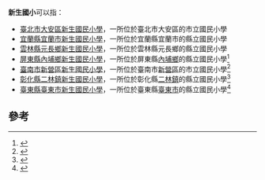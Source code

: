 '''新生國小'''可以指：
*[[臺北市大安區新生國民小學|臺北市大安區新生國民小學]]，一所位於臺北市大安區的市立國民小學
*[[宜蘭縣宜蘭市新生國民小學|宜蘭縣宜蘭市新生國民小學]]，一所位於宜蘭縣宜蘭市的縣立國民小學
*[[雲林縣元長鄉新生國民小學|雲林縣元長鄉新生國民小學]]，一所位於雲林縣元長鄉的縣立國民小學
*[[屏東縣內埔鄉新生國民小學|屏東縣內埔鄉新生國民小學]]，一所位於屏東縣[[內埔鄉|內埔鄉]]的縣立國民小學<ref>{{Cite web|url=http://163.24.115.10/default_page.asp|title=屏東縣新生國民小學|accessdate=2017-03-24|work=163.24.115.10|language=zh-TW|archive-date=2020-06-24|archive-url=https://web.archive.org/web/20200624044342/http://163.24.115.10/default_page.asp|dead-url=no}}</ref>
*[[臺南市新營區新生國民小學|臺南市新營區新生國民小學]]，一所位於臺南市[[新營區|新營區]]的市立國民小學<ref>{{Cite web|url=http://www.sisps.tn.edu.tw/|title=臺南市立新生國小 - 歡迎光臨|accessdate=2017-03-24|last=XOOPS|work=www.sisps.tn.edu.tw|language=zh-TW|archive-date=2021-03-09|archive-url=https://web.archive.org/web/20210309132941/http://www.sisps.tn.edu.tw/|dead-url=no}}</ref>
*[[彰化縣二林鎮新生國民小學|彰化縣二林鎮新生國民小學]]，一所位於彰化縣[[二林鎮|二林鎮]]的縣立國民小學<ref>{{Cite web|url=http://163.23.90.193/school/menu/index.php|title=新生國民小學|accessdate=2017-03-24|work=163.23.90.193|archive-url=https://web.archive.org/web/20170325025323/http://163.23.90.193/school/menu/index.php|archive-date=2017-03-25|dead-url=yes}}</ref>
*[[臺東縣臺東市新生國民小學|臺東縣臺東市新生國民小學]]，一所位於臺東縣[[臺東市|臺東市]]的縣立國民小學<ref>{{Cite news|url=http://www.chinatimes.com/newspapers/20150322000363-260107 |title=新生國小美術展 創意高飛 - 中時電子報 |date=2017-03-24 |newspaper=archive.is |accessdate=2017-03-24 |deadurl=bot: unknown |archiveurl=https://archive.is/20170324154611/http://www.chinatimes.com/newspapers/20150322000363-260107 |archivedate=2017-03-24 }}</ref>

== 參考 ==
{{Reflist}}

{{Disambig|Cat=四字教育机构消歧义}}